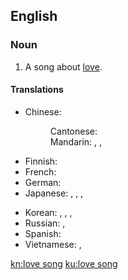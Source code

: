 {{also|lovesong}}
==English==
{{wikipedia}}

===Noun===
{{en-noun|head=[[love]] [[song]]}}

# {{lb|en|music}} A song about [[love]].

====Translations====
{{trans-top|song about love}}
* Chinese:
*: Cantonese: {{t|yue|情歌|tr=cing4 go1|sc=Hani}}
*: Mandarin: {{t+|cmn|情歌|tr=qínggē|sc=Hani}}, {{t+|cmn|戀歌|sc=Hani}}, {{t+|cmn|恋歌|tr=liàngē|sc=Hani}}
* Finnish: {{t|fi|rakkauslaulu}}
* French: {{t|fr|[[chanson]] d'[[amour]]|f}}
* German: {{t+|de|Liebeslied|n}}
* Japanese: {{t|ja|[[愛]]の[[歌]]|tr=あいのうた, ai no uta|sc=Jpan}}, {{t+|ja|情歌|tr=じょうか, jōka|sc=Jpan}}, {{t|ja|恋歌|tr=れんか, renka|sc=Jpan}}, {{t|ja|ラブソング|tr=rabu songu|sc=Jpan}}
{{trans-mid}}
* Korean: {{t|ko|연가|sc=Kore}}, {{t|ko|[[사랑]]의 [[노래]]|sc=Kore}}, {{t|ko|정가|sc=Kore}}, {{t|ko|러브 송|sc=Kore}}
* Russian: {{t|ru|[[пе́сня]] о [[любовь|любви́]]|f}}, {{t|ru|[[любовный|любо́вная]] [[пе́сня]]|f}}
* Spanish: {{t|es|[[canción]] de [[amor]]|f}}
* Vietnamese: {{t+|vi|tình ca}}, {{t|vi|tình khúc}}
{{trans-bottom}}

[[kn:love song]]
[[ku:love song]]